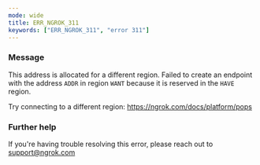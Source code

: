 ```yaml
---
mode: wide
title: ERR_NGROK_311
keywords: ["ERR_NGROK_311", "error 311"]
---
```



### Message

This address is allocated for a different region.
Failed to create an endpoint with the address `ADDR` in region `WANT` because it is reserved
in the `HAVE` region.

Try connecting to a different region: https://ngrok.com/docs/platform/pops

<ErrorDetails />

### Further help

If you're having trouble resolving this error, please reach out to [support@ngrok.com](mailto:support@ngrok.com?subject=Help%20with%20ERR_NGROK_311)
